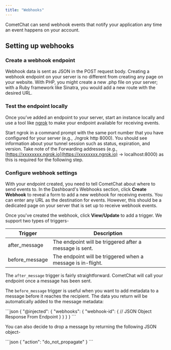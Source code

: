 ```yaml
---
title: "Webhooks"
---
```




CometChat can send webhook events that notify your application any time an event happens on your account.

## Setting up webhooks

### Create a webhook endpoint

Webhook data is sent as JSON in the POST request body. Creating a webhook endpoint on your server is no different from creating any page on your website. With PHP, you might create a new .php file on your server; with a Ruby framework like Sinatra, you would add a new route with the desired URL.

### Test the endpoint locally

Once you’ve added an endpoint to your server, start an instance locally and use a tool like [ngrok](https://ngrok.com) to make your endpoint available for receiving events.

Start ngrok in a command prompt with the same port number that you have configured for your server (e.g., ./ngrok http 8000). You should see information about your tunnel session such as status, expiration, and version. Take note of the Forwarding addresses (e.g., [https://xxxxxxxx.ngrok.io](https://xxxxxxxx.ngrok.io) -> localhost:8000) as this is required for the following step.

### Configure webhook settings

With your endpoint created, you need to tell CometChat about where to send events to. In the Dashboard's Webhooks section, click **Create Webhook** to reveal a form to add a new webhook for receiving events. You can enter any URL as the destination for events. However, this should be a dedicated page on your server that is set up to receive webhook events.

Once you've created the webhook, click **View/Update** to add a trigger. We support two types of triggers-

| Trigger         | Description                                                 |
| --------------- | ----------------------------------------------------------- |
| after\_message  | The endpoint will be triggered after a message is sent.     |
| before\_message | The endpoint will be triggered when a message is in-flight. |

The `after_message` trigger is fairly straightforward. CometChat will call your endpoint once a message has been sent.

The `before_message` trigger is useful when you want to add metadata to a message before it reaches the recipient. The data you return will be automatically added to the message metadata:

<Tabs>
<Tab title="JSON">
```json
{
"@injected": {
  "webhooks": {
    "webhook-id": {
      // JSON Object Response From Endpoint
    }
  }
}
}    
```

</Tab>

</Tabs>

You can also decide to drop a message by returning the following JSON object-

<Tabs>
<Tab title="JSON">
```json
{
"action": "do_not_propagate"
}
```

</Tab>

</Tabs>
